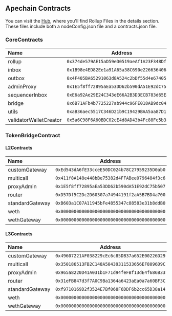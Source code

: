## Apechain Contracts 

You can visit the [Hub](https://curtis.hub.caldera.xyz/), where you'll find Rollup Files in the details section. These files include both a nodeConfig.json file and a contracts.json file.


### CoreContracts 

| Name | Address |    
| :------------ | :---------: 
|rollup |```0x374de579AE15aD59eD0519aeAf1A23F348Df259c```|
|inbox  |```0x1B98e4ED82Ee1a91A65a38C690e2266364064D15```|
|outbox|```0x4F405BA65291063d8A524c2bDf55d4e67405c2aF```|
|adminProxy |```0x1E5f8ff72895aEa53DD62b590dA51E92dC75b507```|
|sequencerInbox |```0xE6a92Ae29E24C343eE66A2B3D3ECB783d65E4a3C```|
|bridge |```0x6B71AFb4b7725227ab944c96FE018AB9dc0434b8```|
|utils |```0xaB36aec5517C346D21b9C19429BAA5aa87D17fCa```|
|validatorWalletCreator |```0x5a6C98F6A60BDC02cE4d8AD43b4Fc88Fe5b38856```|

### TokenBridgeContract

#### L2Contracts
| Name | Address |    
| :------------ | :---------: 
|customGateway |```0xEd543dA6fE33cceE50DC024b78C27959235D0ab0```|,
|multicall |```0x411f8A148e448bBe75382d4FFABee0796484f3c6```|,
|proxyAdmin |```0x1E5f8ff72895aEa53DD62b590dA51E92dC75b507```|,
|router|```0xD57Df5C2Dc2D60307a74944191f2aA5B7BD4a700```|,
|standardGateway |```0xB603a1C07A11945bFe4855347c88583e31b8ddB0```|,
|weth |```0x0000000000000000000000000000000000000000```|,
|wethGateway |```0x0000000000000000000000000000000000000000```|

#### L3Contracts
| Name | Address |    
| :------------ | :---------: 
|customGateway |```0x49607221AF038229cEc6c85DB37a652E00226D29```|,
|multicall |```0x350186513FB2C148A50439311533656EF8096D9C```|,
|proxyAdmin |```0x965a8220D41A031b1F71d94feFBf13dE4f686B33```|,
|router |```0x31eFB847d3f7A0C9Ba1364a6423aEa0a7a60BF3C```|,
|standardGateway |```0xf9710169D2f3524E7Bf068F6DDF6b2cc65D38a14```|,
|weth |```0x0000000000000000000000000000000000000000```|,
|wethGateway |```0x0000000000000000000000000000000000000000```|
